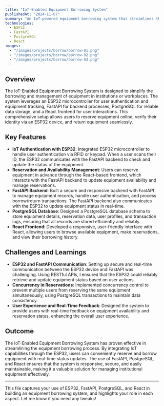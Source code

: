 ```yaml
---
title: "IoT-Enabled Equipment Borrowing System"
publishedAt: "2024-11-07"
summary: "An IoT-powered equipment borrowing system that streamlines the process of reserving, borrowing, and tracking equipment using an ESP32 microcontroller, FastAPI for backend management, PostgreSQL for database storage, and React for the frontend interface."
technologies:
  - ESP32
  - FastAPI
  - PostgreSQL
  - React
images:
  - "/images/projects/borrow/borrow-01.png"
  - "/images/projects/borrow/borrow-02.png"
  - "/images/projects/borrow/borrow-03.png"
---
```


## Overview

The IoT-Enabled Equipment Borrowing System is designed to simplify the borrowing and management of equipment in institutions or workplaces. The system leverages an ESP32 microcontroller for user authentication and equipment tracking, FastAPI for backend processes, PostgreSQL for reliable data storage, and a React frontend for user interactions. This comprehensive setup allows users to reserve equipment online, verify their identity via an ESP32 device, and return equipment seamlessly.

## Key Features

- **IoT Authentication with ESP32**: Integrated ESP32 microcontroller to handle user authentication via RFID or keypad. When a user scans their ID, the ESP32 communicates with the FastAPI backend to check and update the status of the equipment.
- **Reservation and Availability Management**: Users can reserve equipment in advance through the React-based frontend, which interacts with the FastAPI backend to update equipment availability and manage reservations.
- **FastAPI Backend**: Built a secure and responsive backend with FastAPI to manage equipment records, handle user authentication, and process borrow/return transactions. The FastAPI backend also communicates with the ESP32 to update equipment status in real-time.
- **PostgreSQL Database**: Designed a PostgreSQL database schema to store equipment details, reservation data, user profiles, and transaction logs, ensuring that all records are stored efficiently and reliably.
- **React Frontend**: Developed a responsive, user-friendly interface with React, allowing users to browse available equipment, make reservations, and view their borrowing history.

## Challenges and Learnings

- **ESP32 and FastAPI Communication**: Setting up secure and real-time communication between the ESP32 device and FastAPI was challenging. Using RESTful APIs, I ensured that the ESP32 could reliably retrieve and update equipment status based on user actions.
- **Concurrency in Reservations**: Implemented concurrency control to prevent multiple users from reserving the same equipment simultaneously, using PostgreSQL transactions to maintain data consistency.
- **User Experience and Real-Time Feedback**: Designed the system to provide users with real-time feedback on equipment availability and reservation status, enhancing the overall user experience.

## Outcome

The IoT-Enabled Equipment Borrowing System has proven effective in streamlining the equipment borrowing process. By integrating IoT capabilities through the ESP32, users can conveniently reserve and borrow equipment with real-time status updates. The use of FastAPI, PostgreSQL, and React ensures that the system is responsive, secure, and easily maintainable, making it a valuable solution for managing institutional equipment effectively.

---

This file captures your use of ESP32, FastAPI, PostgreSQL, and React in building an equipment borrowing system, and highlights your role in each aspect. Let me know if you need any tweaks!
